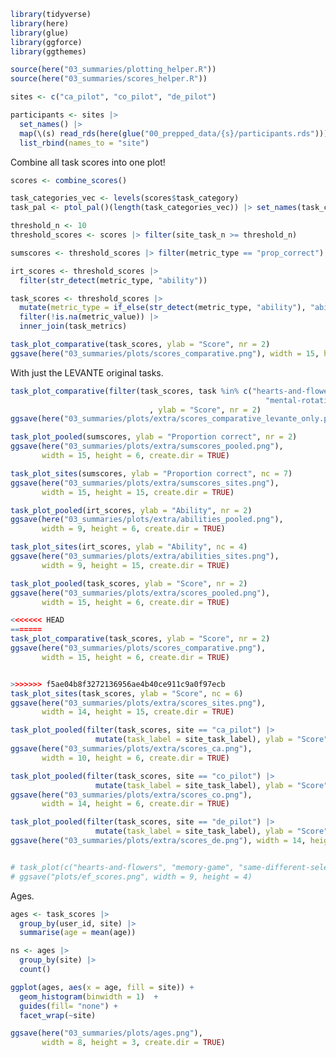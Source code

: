 ```r
library(tidyverse)
library(here)
library(glue)
library(ggforce)
library(ggthemes)

source(here("03_summaries/plotting_helper.R"))
source(here("03_summaries/scores_helper.R"))
```

```r
sites <- c("ca_pilot", "co_pilot", "de_pilot")

participants <- sites |>
  set_names() |>
  map(\(s) read_rds(here(glue("00_prepped_data/{s}/participants.rds")))) |>
  list_rbind(names_to = "site")
```

Combine all task scores into one plot!

```r
scores <- combine_scores()

task_categories_vec <- levels(scores$task_category)
task_pal <- ptol_pal()(length(task_categories_vec)) |> set_names(task_categories_vec)
```


```r
threshold_n <- 10
threshold_scores <- scores |> filter(site_task_n >= threshold_n)

sumscores <- threshold_scores |> filter(metric_type == "prop_correct")

irt_scores <- threshold_scores |>
  filter(str_detect(metric_type, "ability"))

task_scores <- threshold_scores |>
  mutate(metric_type = if_else(str_detect(metric_type, "ability"), "ability", metric_type)) |>
  filter(!is.na(metric_value)) |>
  inner_join(task_metrics) 
```

```r
task_plot_comparative(task_scores, ylab = "Score", nr = 2)
ggsave(here("03_summaries/plots/scores_comparative.png"), width = 15, height = 6)
```

With just the LEVANTE original tasks. 

```r
task_plot_comparative(filter(task_scores, task %in% c("hearts-and-flowers","memory-game","same-different-selection", "egma-math",
                                                         "mental-rotation", "trog","vocab","theory-of-mind"))
                               , ylab = "Score", nr = 2)
ggsave(here("03_summaries/plots/extra/scores_comparative_levante_only.png"), width = 10, height = 6)
```


```r

task_plot_pooled(sumscores, ylab = "Proportion correct", nr = 2)
ggsave(here("03_summaries/plots/extra/sumscores_pooled.png"), 
       width = 15, height = 6, create.dir = TRUE)

task_plot_sites(sumscores, ylab = "Proportion correct", nc = 7)
ggsave(here("03_summaries/plots/extra/sumscores_sites.png"), 
       width = 15, height = 15, create.dir = TRUE)
```

```r
task_plot_pooled(irt_scores, ylab = "Ability", nr = 2)
ggsave(here("03_summaries/plots/extra/abilities_pooled.png"), 
       width = 9, height = 6, create.dir = TRUE)

task_plot_sites(irt_scores, ylab = "Ability", nc = 4)
ggsave(here("03_summaries/plots/extra/abilities_sites.png"), 
       width = 9, height = 15, create.dir = TRUE)


```

```r
task_plot_pooled(task_scores, ylab = "Score", nr = 2)
ggsave(here("03_summaries/plots/extra/scores_pooled.png"), 
       width = 15, height = 6, create.dir = TRUE)

<<<<<<< HEAD
=======
task_plot_comparative(task_scores, ylab = "Score", nr = 2)
ggsave(here("03_summaries/plots/scores_comparative.png"), 
       width = 15, height = 6, create.dir = TRUE)


>>>>>>> f5ae04b8f3272136956ae4b40ce911c9a0f97ecb
task_plot_sites(task_scores, ylab = "Score", nc = 6)
ggsave(here("03_summaries/plots/extra/scores_sites.png"), 
       width = 14, height = 15, create.dir = TRUE)
```

```r
task_plot_pooled(filter(task_scores, site == "ca_pilot") |>
                   mutate(task_label = site_task_label), ylab = "Score", nr = 2)
ggsave(here("03_summaries/plots/extra/scores_ca.png"), 
       width = 10, height = 6, create.dir = TRUE)

task_plot_pooled(filter(task_scores, site == "co_pilot") |>
                   mutate(task_label = site_task_label), ylab = "Score", nr = 2)
ggsave(here("03_summaries/plots/extra/scores_co.png"), 
       width = 14, height = 6, create.dir = TRUE)

task_plot_pooled(filter(task_scores, site == "de_pilot") |>
                   mutate(task_label = site_task_label), ylab = "Score", nr = 2)
ggsave(here("03_summaries/plots/extra/scores_de.png"), width = 14, height = 6)


# task_plot(c("hearts-and-flowers", "memory-game", "same-different-selection"))
# ggsave("plots/ef_scores.png", width = 9, height = 4)
```
Ages. 

```r
ages <- task_scores |>
  group_by(user_id, site) |>
  summarise(age = mean(age))

ns <- ages |>
  group_by(site) |>
  count()

ggplot(ages, aes(x = age, fill = site)) + 
  geom_histogram(binwidth = 1)  + 
  guides(fill= "none") + 
  facet_wrap(~site)

ggsave(here("03_summaries/plots/ages.png"), 
       width = 8, height = 3, create.dir = TRUE)
```

